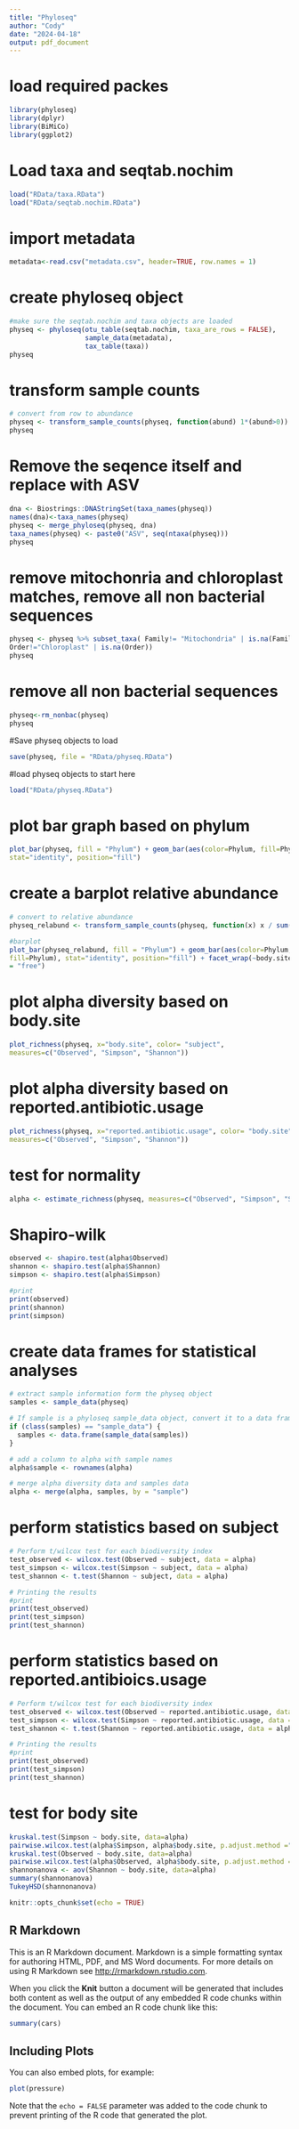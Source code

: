 ```yaml
---
title: "Phyloseq"
author: "Cody"
date: "2024-04-18"
output: pdf_document
---
```


# load required packes
```r
library(phyloseq)
library(dplyr)
library(BiMiCo)
library(ggplot2)
```

# Load taxa and seqtab.nochim
```r
load("RData/taxa.RData")
load("RData/seqtab.nochim.RData")
```

# import metadata
```r
metadata<-read.csv("metadata.csv", header=TRUE, row.names = 1)
```

# create phyloseq object
```r
#make sure the seqtab.nochim and taxa objects are loaded
physeq <- phyloseq(otu_table(seqtab.nochim, taxa_are_rows = FALSE), 
                   sample_data(metadata),
                   tax_table(taxa))
physeq
```

# transform sample counts
```r
# convert from row to abundance
physeq <- transform_sample_counts(physeq, function(abund) 1*(abund>0))
physeq
```


# Remove the seqence itself and replace with ASV
```r
dna <- Biostrings::DNAStringSet(taxa_names(physeq))
names(dna)<-taxa_names(physeq)
physeq <- merge_phyloseq(physeq, dna)
taxa_names(physeq) <- paste0("ASV", seq(ntaxa(physeq)))
physeq
```


# remove mitochonria and chloroplast matches, remove all non bacterial sequences
```r
physeq <- physeq %>% subset_taxa( Family!= "Mitochondria" | is.na(Family) &
Order!="Chloroplast" | is.na(Order))
physeq
```

# remove all non bacterial sequences
```r
physeq<-rm_nonbac(physeq)
physeq
```

#Save physeq objects to load 
```r
save(physeq, file = "RData/physeq.RData")
```

#load physeq objects to start here 
```r
load("RData/physeq.RData")
```

# plot bar graph based on phylum
```r
plot_bar(physeq, fill = "Phylum") + geom_bar(aes(color=Phylum, fill=Phylum),
stat="identity", position="fill")
```

# create a barplot relative abundance
```r
# convert to relative abundance
physeq_relabund <- transform_sample_counts(physeq, function(x) x / sum(x))

#barplot
plot_bar(physeq_relabund, fill = "Phylum") + geom_bar(aes(color=Phylum,
fill=Phylum), stat="identity", position="fill") + facet_wrap(~body.site, scales
= "free")
```

# plot alpha diversity based on body.site
```r
plot_richness(physeq, x="body.site", color= "subject",
measures=c("Observed", "Simpson", "Shannon"))
```

# plot alpha diversity based on reported.antibiotic.usage
```r
plot_richness(physeq, x="reported.antibiotic.usage", color= "body.site",
measures=c("Observed", "Simpson", "Shannon"))
```

# test for normality
```r
alpha <- estimate_richness(physeq, measures=c("Observed", "Simpson", "Shannon"))
```

# Shapiro-wilk
```r
observed <- shapiro.test(alpha$Observed)
shannon <- shapiro.test(alpha$Shannon)
simpson <- shapiro.test(alpha$Simpson)

#print
print(observed)
print(shannon)
print(simpson)
```

# create data frames for statistical analyses
```r
# extract sample information form the physeq object
samples <- sample_data(physeq)

# If sample is a phyloseq sample_data object, convert it to a data frame
if (class(samples) == "sample_data") {
  samples <- data.frame(sample_data(samples))
}

# add a column to alpha with sample names
alpha$sample <- rownames(alpha)

# merge alpha diversity data and samples data
alpha <- merge(alpha, samples, by = "sample")
```

# perform statistics based on subject
```r
# Perform t/wilcox test for each biodiversity index
test_observed <- wilcox.test(Observed ~ subject, data = alpha)
test_simpson <- wilcox.test(Simpson ~ subject, data = alpha)
test_shannon <- t.test(Shannon ~ subject, data = alpha)

# Printing the results
#print
print(test_observed)
print(test_simpson)
print(test_shannon)
```
# perform statistics based on reported.antibioics.usage
```r
# Perform t/wilcox test for each biodiversity index
test_observed <- wilcox.test(Observed ~ reported.antibiotic.usage, data = alpha)
test_simpson <- wilcox.test(Simpson ~ reported.antibiotic.usage, data = alpha)
test_shannon <- t.test(Shannon ~ reported.antibiotic.usage, data = alpha)

# Printing the results
#print
print(test_observed)
print(test_simpson)
print(test_shannon)
```

# test for body site
```r
kruskal.test(Simpson ~ body.site, data=alpha)
pairwise.wilcox.test(alpha$Simpson, alpha$body.site, p.adjust.method ="holm")
kruskal.test(Observed ~ body.site, data=alpha)
pairwise.wilcox.test(alpha$Observed, alpha$body.site, p.adjust.method ="holm")
shannonanova <- aov(Shannon ~ body.site, data=alpha)
summary(shannonanova)
TukeyHSD(shannonanova)
```





















```r
knitr::opts_chunk$set(echo = TRUE)
```

## R Markdown

This is an R Markdown document. Markdown is a simple formatting syntax for authoring HTML, PDF, and MS Word documents. For more details on using R Markdown see <http://rmarkdown.rstudio.com>.

When you click the **Knit** button a document will be generated that includes both content as well as the output of any embedded R code chunks within the document. You can embed an R code chunk like this:

```r
summary(cars)
```

## Including Plots

You can also embed plots, for example:

```r
plot(pressure)
```

Note that the `echo = FALSE` parameter was added to the code chunk to prevent printing of the R code that generated the plot.
